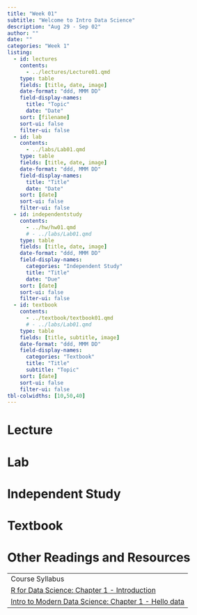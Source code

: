 ```yaml
---
title: "Week 01"
subtitle: "Welcome to Intro Data Science"
description: "Aug 29 - Sep 02"
author: ""
date: ""
categories: "Week 1"
listing:
  - id: lectures
    contents:
      - ../lectures/Lecture01.qmd
    type: table
    fields: [title, date, image]
    date-format: "ddd, MMM DD"
    field-display-names:
      title: "Topic"
      date: "Date"
    sort: [filename]
    sort-ui: false
    filter-ui: false
  - id: lab
    contents:
      - ../labs/Lab01.qmd
    type: table
    fields: [title, date, image]
    date-format: "ddd, MMM DD"
    field-display-names:
      title: "Title"
      date: "Date"
    sort: [date]
    sort-ui: false
    filter-ui: false  
  - id: independentstudy
    contents:
      - ../hw/hw01.qmd
      # - ../labs/Lab01.qmd
    type: table
    fields: [title, date, image]
    date-format: "ddd, MMM DD"
    field-display-names:
      categories: "Independent Study"
      title: "Title"
      date: "Due"
    sort: [date]
    sort-ui: false
    filter-ui: false
  - id: textbook
    contents:
      - ../textbook/textbook01.qmd
      # - ../labs/Lab01.qmd
    type: table
    fields: [title, subtitle, image]
    date-format: "ddd, MMM DD"
    field-display-names:
      categories: "Textbook"
      title: "Title"
      subtitle: "Topic"
    sort: [date]
    sort-ui: false
    filter-ui: false
tbl-colwidths: [10,50,40]
---
```


# Lecture

::: {#lectures}
:::

# Lab

::: {#lab}
:::

# Independent Study

::: {#independentstudy}
:::

# Textbook

::: {#textbook}
:::

# Other Readings and Resources

|                                                                                                           |
|-----------------------------------------------------------------------------------------------------------|
| Course Syllabus                                                                                           |
| [R for Data Science: Chapter 1 - Introduction](https://r4ds.had.co.nz/explore-intro.html)                 |
| [Intro to Modern Data Science: Chapter 1 - Hello data](https://openintro-ims.netlify.app/data-hello.html) |
